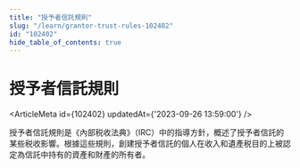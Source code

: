 ```yaml
---
title: "授予者信託規則"
slug: "/learn/grantor-trust-rules-102402"
id: "102402"
hide_table_of_contents: true
---
```



# 授予者信託規則

<ArticleMeta id={102402} updatedAt={'2023-09-26 13:59:00'} />
<div className='border-solid border-b border-t-0 my-4 border-[var(--ifm-color-gray-300)]' />

授予者信託規則是《內部税收法典》（IRC）中的指導方針，概述了授予者信託的某些税收影響。根據這些規則，創建授予者信託的個人在收入和遺產税目的上被認定為信託中持有的資產和財產的所有者。
